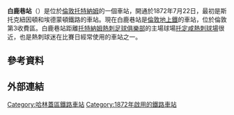 {{noteTA|G1=UK Places
|1=zh-cn:白鹿巷; zh-hk:白鹿徑; zh-tw:白鹿徑
|2=zh-cn:托特纳姆; zh-hk:托定咸; zh-tw:托特納姆
}}
{{Infobox London station
| name          = 白鹿巷<br />White Hart Lane
| image_name    = White_Hart_Lane_railway_station_in_2008.jpg
| railcode      = WHL
| manager       = [[倫敦地上鐵|倫敦地上鐵]]
| fare_zone     = 3
| locale        = [[托特納姆|托特納姆]]
| borough       = [[哈林蓋區|哈林蓋區]]
| events1       = 開通
| years1        = 1872年7月
| platforms     = 2
| symbol        = overground
<!--
| railexits0405 = 0.332
| railexits0506 = {{decrease}} 0.260
| railexits0607 = {{increase}} 0.572
| railexits0708 = {{increase}} 0.616-->
| railexits0809 = {{increase}} 0.649
| railexits0910 = {{decrease}} 0.612
| railexits1011 = {{increase}} 0.680
| railexits1112 = {{increase}} 0.788
| railexits1213 = {{decrease}} 0.778
| railexits1314 = {{increase}} 0.919
| railexits1415 = {{increase}} 1.005
| latitude      = 51.605
| longitude     = -0.071
| dft_category  = E
}}
'''白鹿巷站'''（{{lang-en|White Hart Lane railway station}}）是位於[[倫敦|倫敦]][[托特納姆|托特納姆]]的一個車站，開通於1872年7月22日，最初是斯托克紐因頓和埃德蒙頓鐵路的車站。現在白鹿巷站是[[倫敦地上鐵|倫敦地上鐵]]的車站，位於倫敦第3收費區。白鹿巷站距離[[托特納姆熱刺足球俱樂部|托特納姆熱刺足球俱樂部]]的主場球場[[托定咸熱刺球場|托定咸熱刺球場]]很近，也是熱刺球迷在比賽日經常使用的車站之一。

==參考資料==
{{reflist}}

==外部連結==
{{Commons category|White Hart Lane railway station}}

{{倫敦地上鐵李河谷線}}

{{DEFAULTSORT:White Hart Lane}}
[[Category:哈林蓋區鐵路車站|Category:哈林蓋區鐵路車站]]
[[Category:1872年啟用的鐵路車站|Category:1872年啟用的鐵路車站]]